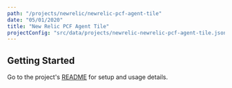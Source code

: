 ```yaml
---
path: "/projects/newrelic/newrelic-pcf-agent-tile"
date: "05/01/2020"
title: "New Relic PCF Agent Tile"
projectConfig: "src/data/projects/newrelic-newrelic-pcf-agent-tile.json"
---
```


## Getting Started

Go to the project's [README](https://github.com/newrelic/newrelic-pcf-agent-tile#readme) for setup and usage details.





